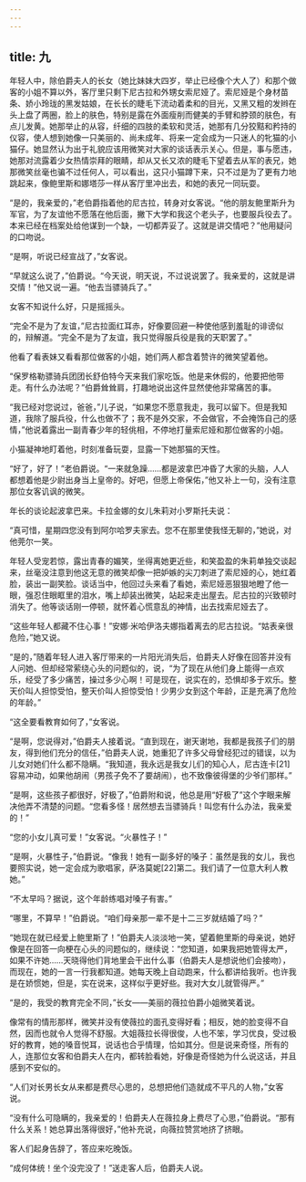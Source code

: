 ```yaml
---
---
---
```

title: 九
---




年轻人中，除伯爵夫人的长女（她比妹妹大四岁，举止已经像个大人了）和那个做客的小姐不算以外，客厅里只剩下尼古拉和外甥女索尼娅了。索尼娅是个身材苗条、娇小玲珑的黑发姑娘，在长长的睫毛下流动着柔和的目光，又黑又粗的发辫在头上盘了两圈，脸上的肤色，特别是露在外面瘦削而健美的手臂和脖颈的肤色，有点儿发黄。她那举止的从容，纤细的四肢的柔软和灵活，她那有几分狡黠和矜持的仪容，使人想到她像一只美丽的、尚未成年、将来一定会成为一只迷人的牝猫的小猫仔。她显然认为出于礼貌应该用微笑对大家的谈话表示关心。但是，事与愿违，她那对流露着少女热情崇拜的眼睛，却从又长又浓的睫毛下望着去从军的表兄，她那微笑丝毫也骗不过任何人，可以看出，这只小猫蹲下来，只不过是为了更有力地跳起来，像鲍里斯和娜塔莎一样从客厅里冲出去，和她的表兄一同玩耍。

“是的，我亲爱的，”老伯爵指着他的尼古拉，转身对女客说。“他的朋友鲍里斯升为军官，为了友谊他不愿落在他后面，撇下大学和我这个老头子，也要服兵役去了。本来已经在档案处给他谋到一个缺，一切都弄妥了。这就是讲交情吧？”他用疑问的口吻说。

“是啊，听说已经宣战了，”女客说。

“早就这么说了，”伯爵说。“今天说，明天说，不过说说罢了。我亲爱的，这就是讲交情！”他又说一遍。“他去当骠骑兵了。”

女客不知说什么好，只是摇摇头。

“完全不是为了友谊，”尼古拉面红耳赤，好像要回避一种使他感到羞耻的诽谤似的，辩解道。“完全不是为了友谊，我只觉得服兵役是我的天职罢了。”

他看了看表妹又看看那位做客的小姐，她们两人都含着赞许的微笑望着他。

“保罗格勒骠骑兵团团长舒伯特今天来我们家吃饭。他是来休假的，他要把他带走。有什么办法呢？”伯爵耸耸肩，打趣地说出这件显然使他非常痛苦的事。

“我已经对您说过，爸爸，”儿子说，“如果您不愿意我走，我可以留下。但是我知道，我除了服兵役，什么也做不了；我不是外交家，不会做官，不会掩饰自己的感情，”他说着露出一副青春少年的轻佻相，不停地打量索尼娅和那位做客的小姐。

小猫凝神地盯着他，时刻准备玩耍，显露一下她那猫的天性。

“好了，好了！”老伯爵说。“一来就急躁……都是波拿巴冲昏了大家的头脑，人人都想着他是少尉出身当上皇帝的。好吧，但愿上帝保佑，”他又补上一句，没有注意那位女客讥讽的微笑。

年长的谈论起波拿巴来。卡拉金娜的女儿朱莉对小罗斯托夫说：

“真可惜，星期四您没有到阿尔哈罗夫家去。您不在那里使我怪无聊的，”她说，对他莞尔一笑。

年轻人受宠若惊，露出青春的媚笑，坐得离她更近些，和笑盈盈的朱莉单独交谈起来，丝毫没注意到他这无意的微笑却像一把妒嫉的尖刀刺进了索尼娅的心，她红着脸，装出一副笑脸。谈话当中，他回过头来看了看她，索尼娅恶狠狠地瞪了他一眼，强忍住眼眶里的泪水，嘴上却装出微笑，站起来走出屋去。尼古拉的兴致顿时消失了。他等谈话刚一停顿，就怀着心慌意乱的神情，出去找索尼娅去了。

“这些年轻人都藏不住心事！”安娜·米哈伊洛夫娜指着离去的尼古拉说。“姑表亲很危险，”她又说。

“是的，”随着年轻人进入客厅带来的一片阳光消失后，伯爵夫人好像在回答并没有人问她、但却经常萦绕心头的问题似的，说，“为了现在从他们身上能得一点欢乐，经受了多少痛苦，操过多少心啊！可是现在，说实在的，恐惧却多于欢乐。整天价叫人担惊受怕，整天价叫人担惊受怕！少男少女到这个年龄，正是充满了危险的年龄。”

“这全要看教育如何了，”女客说。

“是啊，您说得对，”伯爵夫人接着说。“直到现在，谢天谢地，我都是我孩子们的朋友，得到他们充分的信任，”伯爵夫人说，她重犯了许多父母曾经犯过的错误，以为儿女对她们什么都不隐瞒。“我知道，我永远是我女儿们的知心人，尼古连卡[21]容易冲动，如果他胡闹（男孩子免不了要胡闹），也不致像彼得堡的少爷们那样。”

“是啊，这些孩子都很好，好极了，”伯爵附和说，他总是用“好极了”这个字眼来解决他弄不清楚的问题。“您看多怪！居然想去当骠骑兵！叫您有什么办法，我亲爱的！”

“您的小女儿真可爱！”女客说。“火暴性子！”

“是啊，火暴性子，”伯爵说。“像我！她有一副多好的嗓子：虽然是我的女儿，我也要照实说，她一定会成为歌唱家，萨洛莫妮[22]第二。我们请了一位意大利人教她。”

“不太早吗？据说，这个年龄练唱对嗓子有害。”

“哪里，不算早！”伯爵说。“咱们母亲那一辈不是十二三岁就结婚了吗？”

“她现在就已经爱上鲍里斯了！”伯爵夫人淡淡地一笑，望着鲍里斯的母亲说，她好像是在回答一向梗在心头的问题似的，继续说：“您知道，如果我把她管得太严，如果不许她……天晓得他们背地里会干出什么事（伯爵夫人是想说他们会接吻），而现在，她的一言一行我都知道。她每天晚上自动跑来，什么都讲给我听。也许我是在娇惯她，但是，实在说来，这样似乎更好些。我对大女儿就管得严。”

“是的，我受的教育完全不同，”长女——美丽的薇拉伯爵小姐微笑着说。

像常有的情形那样，微笑并没有使薇拉的面孔变得好看；相反，她的脸变得不自然，因而也就令人觉得不舒服。大姐薇拉长得很俊，人也不笨，学习优良，受过极好的教育，她的嗓音悦耳，说话也合乎情理，恰如其分。但是说来奇怪，所有的人，连那位女客和伯爵夫人在内，都转脸看她，好像是奇怪她为什么说这话，并且感到不安似的。

“人们对长男长女从来都是费尽心思的，总想把他们造就成不平凡的人物，”女客说。

“没有什么可隐瞒的，我亲爱的！伯爵夫人在薇拉身上费尽了心思，”伯爵说。“那有什么关系！她总算出落得很好，”他补充说，向薇拉赞赏地挤了挤眼。

客人们起身告辞了，答应来吃晚饭。

“成何体统！坐个没完没了！”送走客人后，伯爵夫人说。